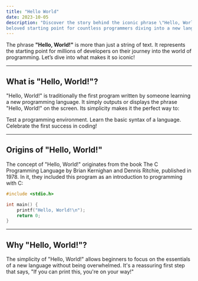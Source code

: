 ```yaml
---
title: "Hello World"
date: 2023-10-05
description: "Discover the story behind the iconic phrase \"Hello, World!\"—the
beloved starting point for countless programmers diving into a new language"
---
```


The phrase **"Hello, World!"** is more than just a string of text. It represents the starting point for millions of developers on their journey into the world of programming. Let’s dive into what makes it so iconic!

---

## What is "Hello, World!"?

"Hello, World!" is traditionally the first program written by someone learning a new programming language. It simply outputs or displays the phrase "Hello, World!" on the screen. Its simplicity makes it the perfect way to:

Test a programming environment.
Learn the basic syntax of a language.
Celebrate the first success in coding!

---

## Origins of "Hello, World!"

The concept of "Hello, World!" originates from the book The C Programming Language by Brian Kernighan and Dennis Ritchie, published in 1978. In it, they included this program as an introduction to programming with C:

```c
#include <stdio.h>

int main() {
    printf("Hello, World!\n");
    return 0;
}
```

---

## Why "Hello, World!"?

The simplicity of "Hello, World!" allows beginners to focus on the essentials of a new language without being overwhelmed. It's a reassuring first step that says, "If you can print this, you're on your way!"
